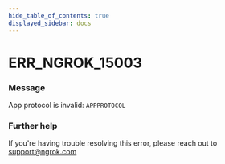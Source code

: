 ```yaml
---
hide_table_of_contents: true
displayed_sidebar: docs
---
```



# ERR_NGROK_15003

### Message

App protocol is invalid: `APPPROTOCOL`

<ErrorDetails error="err_ngrok_15003" />

### Further help

If you're having trouble resolving this error, please reach out to [support@ngrok.com](mailto:support@ngrok.com?subject=Help%20with%20ERR_NGROK_15003)
